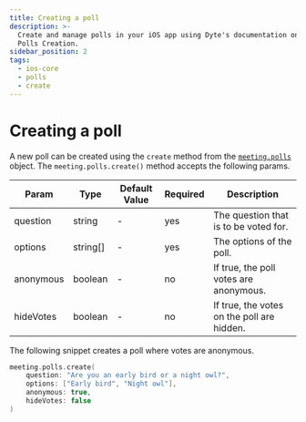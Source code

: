 ```yaml
---
title: Creating a poll
description: >-
  Create and manage polls in your iOS app using Dyte's documentation on
  Polls Creation.
sidebar_position: 2
tags:
  - ios-core
  - polls
  - create
---
```


# Creating a poll

A new poll can be created using the `create` method from the
[`meeting.polls`](./introduction) object. The `meeting.polls.create()` method
accepts the following params.

| Param     | Type     | Default Value | Required | Description                                |
| --------- | -------- | ------------- | -------- | ------------------------------------------ |
| question  | string   | -             | yes      | The question that is to be voted for.      |
| options   | string[] | -             | yes      | The options of the poll.                   |
| anonymous | boolean  | -             | no       | If true, the poll votes are anonymous.     |
| hideVotes | boolean  | -             | no       | If true, the votes on the poll are hidden. |

The following snippet creates a poll where votes are anonymous.

```swift
meeting.polls.create(
    question: "Are you an early bird or a night owl?",
    options: ["Early bird", "Night owl"],
    anonymous: true,
    hideVotes: false
)
```

<head>
  <title>Mobile Core Creating a poll</title>
  <meta
    name="description"
    content="Create and manage polls in your iOS app using Dyte's documentation on Polls Creation."
  />
</head>
